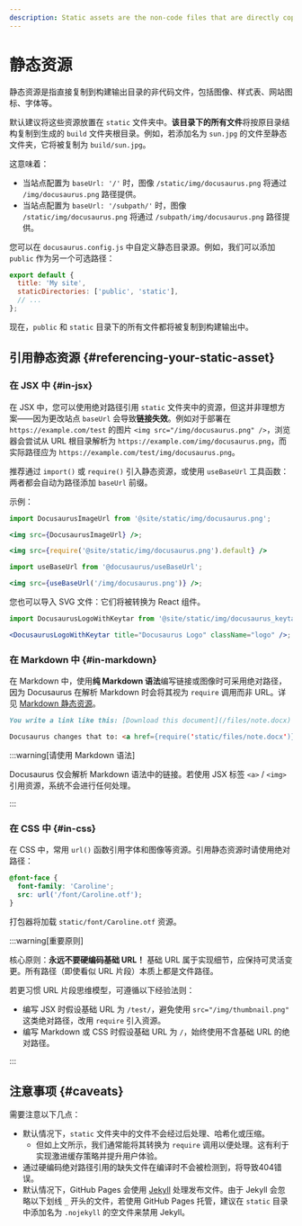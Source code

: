 ```yaml
---
description: Static assets are the non-code files that are directly copied to the build output. Learn about how they are handled and what the best practices of using static assets are.
---
```


# 静态资源

静态资源是指直接复制到构建输出目录的非代码文件，包括图像、样式表、网站图标、字体等。

默认建议将这些资源放置在 `static` 文件夹中。**该目录下的所有文件**将按原目录结构复制到生成的 `build` 文件夹根目录。例如，若添加名为 `sun.jpg` 的文件至静态文件夹，它将被复制为 `build/sun.jpg`。

这意味着：

- 当站点配置为 `baseUrl: '/'` 时，图像 `/static/img/docusaurus.png` 将通过 `/img/docusaurus.png` 路径提供。
- 当站点配置为 `baseUrl: '/subpath/'` 时，图像 `/static/img/docusaurus.png` 将通过 `/subpath/img/docusaurus.png` 路径提供。

您可以在 `docusaurus.config.js` 中自定义静态目录源。例如，我们可以添加 `public` 作为另一个可选路径：

```js title="docusaurus.config.js"
export default {
  title: 'My site',
  staticDirectories: ['public', 'static'],
  // ...
};
```

现在，`public` 和 `static` 目录下的所有文件都将被复制到构建输出中。

## 引用静态资源 {#referencing-your-static-asset}

### 在 JSX 中 {#in-jsx}

在 JSX 中，您可以使用绝对路径引用 `static` 文件夹中的资源，但这并非理想方案——因为更改站点 `baseUrl` 会导致**链接失效**。例如对于部署在 `https://example.com/test` 的图片 `<img src="/img/docusaurus.png" />`，浏览器会尝试从 URL 根目录解析为 `https://example.com/img/docusaurus.png`，而实际路径应为 `https://example.com/test/img/docusaurus.png`。

推荐通过 `import()` 或 `require()` 引入静态资源，或使用 `useBaseUrl` 工具函数：两者都会自动为路径添加 `baseUrl` 前缀。

示例：

```jsx title="MyComponent.js"
import DocusaurusImageUrl from '@site/static/img/docusaurus.png';

<img src={DocusaurusImageUrl} />;
```

```jsx title="MyComponent.js"
<img src={require('@site/static/img/docusaurus.png').default} />
```

```jsx title="MyComponent.js"
import useBaseUrl from '@docusaurus/useBaseUrl';

<img src={useBaseUrl('/img/docusaurus.png')} />;
```

您也可以导入 SVG 文件：它们将被转换为 React 组件。

```jsx title="MyComponent.js"
import DocusaurusLogoWithKeytar from '@site/static/img/docusaurus_keytar.svg';

<DocusaurusLogoWithKeytar title="Docusaurus Logo" className="logo" />;
```

### 在 Markdown 中 {#in-markdown}

在 Markdown 中，使用**纯 Markdown 语法**编写链接或图像时可采用绝对路径，因为 Docusaurus 在解析 Markdown 时会将其视为 `require` 调用而非 URL。详见 [Markdown 静态资源](./guides/markdown-features/markdown-features-assets.mdx)。

```md
You write a link like this: [Download this document](/files/note.docx)

Docusaurus changes that to: <a href={require('static/files/note.docx')}>Download this document</a>
```

:::warning[请使用 Markdown 语法]

Docusaurus 仅会解析 Markdown 语法中的链接。若使用 JSX 标签 `<a>` / `<img>` 引用资源，系统不会进行任何处理。

:::

### 在 CSS 中 {#in-css}

在 CSS 中，常用 `url()` 函数引用字体和图像等资源。引用静态资源时请使用绝对路径：

```css
@font-face {
  font-family: 'Caroline';
  src: url('/font/Caroline.otf');
}
```

打包器将加载 `static/font/Caroline.otf` 资源。

:::warning[重要原则]

核心原则：**永远不要硬编码基础 URL！** 基础 URL 属于实现细节，应保持可灵活变更。所有路径（即使看似 URL 片段）本质上都是文件路径。

若更习惯 URL 片段思维模型，可遵循以下经验法则：

- 编写 JSX 时假设基础 URL 为 `/test/`，避免使用 `src="/img/thumbnail.png"` 这类绝对路径，改用 `require` 引入资源。
- 编写 Markdown 或 CSS 时假设基础 URL 为 `/`，始终使用不含基础 URL 的绝对路径。

:::

## 注意事项 {#caveats}

需要注意以下几点：

- 默认情况下，`static` 文件夹中的文件不会经过后处理、哈希化或压缩。
  - 但如上文所示，我们通常能将其转换为 `require` 调用以便处理。这有利于实现激进缓存策略并提升用户体验。
- 通过硬编码绝对路径引用的缺失文件在编译时不会被检测到，将导致404错误。
- 默认情况下，GitHub Pages 会使用 [Jekyll](https://jekyllrb.com/) 处理发布文件。由于 Jekyll 会忽略以下划线 `_` 开头的文件，若使用 GitHub Pages 托管，建议在 `static` 目录中添加名为 `.nojekyll` 的空文件来禁用 Jekyll。